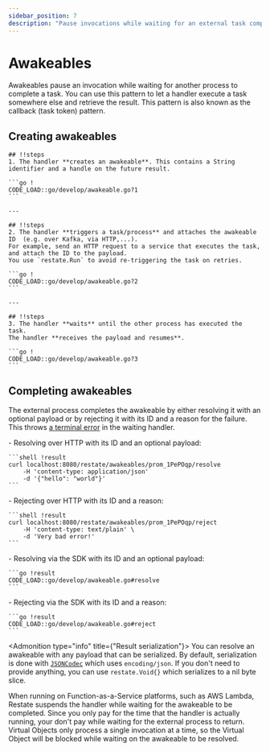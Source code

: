 ```yaml
---
sidebar_position: 7
description: "Pause invocations while waiting for an external task completion."
---
```




# Awakeables

Awakeables pause an invocation while waiting for another process to complete a task.
You can use this pattern to let a handler execute a task somewhere else and retrieve the result.
This pattern is also known as the callback (task token) pattern.

## Creating awakeables

<Scrollycoding>

    ## !!steps
    1. The handler **creates an awakeable**. This contains a String identifier and a handle on the future result.

    ```go !
    CODE_LOAD::go/develop/awakeable.go?1
    ```

    ---

    ## !!steps
    2. The handler **triggers a task/process** and attaches the awakeable ID  (e.g. over Kafka, via HTTP,...).
    For example, send an HTTP request to a service that executes the task, and attach the ID to the payload.
    You use `restate.Run` to avoid re-triggering the task on retries.

    ```go !
    CODE_LOAD::go/develop/awakeable.go?2
    ```

    ---

    ## !!steps
    3. The handler **waits** until the other process has executed the task.
    The handler **receives the payload and resumes**.

    ```go !
    CODE_LOAD::go/develop/awakeable.go?3
    ```

</Scrollycoding>

## Completing awakeables

The external process completes the awakeable by either resolving it with an optional payload or by rejecting it
with its ID and a reason for the failure. This throws [a terminal error](/develop/go/error-handling) in the waiting handler.

<TextAndCode>
    - Resolving over HTTP with its ID and an optional payload:

    ```shell !result
    curl localhost:8080/restate/awakeables/prom_1PePOqp/resolve
        -H 'content-type: application/json'
        -d '{"hello": "world"}'
    ```
</TextAndCode>
<TextAndCode>
    - Rejecting over HTTP with its ID and a reason:

    ```shell !result
    curl localhost:8080/restate/awakeables/prom_1PePOqp/reject
        -H 'content-type: text/plain' \
        -d 'Very bad error!'
    ```
</TextAndCode>
<TextAndCode>
    - Resolving via the SDK with its ID and an optional payload:

    ```go !result
    CODE_LOAD::go/develop/awakeable.go#resolve
    ```
</TextAndCode>
<TextAndCode>
    - Rejecting via the SDK with its ID and a reason:

    ```go !result
    CODE_LOAD::go/develop/awakeable.go#reject
    ```
</TextAndCode>


<Admonition type="info" title={"Result serialization"}>
    You can resolve an awakeable with any payload that can be serialized. By default,
    serialization is done with
    [`JSONCodec`](https://pkg.go.dev/github.com/restatedev/sdk-go/encoding#PayloadCodec)
    which uses `encoding/json`. If you don't need to provide anything, you can
    use `restate.Void{}` which serializes to a nil byte slice.
</Admonition>

<Admonition type="tip" title="Cost savings on FaaS">
    When running on Function-as-a-Service platforms, such as AWS Lambda, Restate suspends the handler while waiting for the awakeable to be completed.
    Since you only pay for the time that the handler is actually running, your don't pay while waiting for the external process to return.
</Admonition>

<Admonition type="info" title="Awaiting awakeables in Virtual Objects">
    Virtual Objects only process a single invocation at a time, so the Virtual Object will be blocked while waiting on the awakeable to be resolved.
</Admonition>

